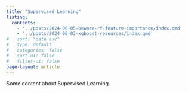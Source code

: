 ```yaml
---
title: "Supervised Learning"
listing:
  contents:
    - '../posts/2024-06-05-beware-rf-feature-importance/index.qmd'
    - '../posts/2024-06-03-xgboost-resources/index.qmd'
#   sort: "date asc"
#   type: default
#   categories: false
#   sort-ui: false
#   filter-ui: false
page-layout: article
---
```


Some content about Supervised Learning.

